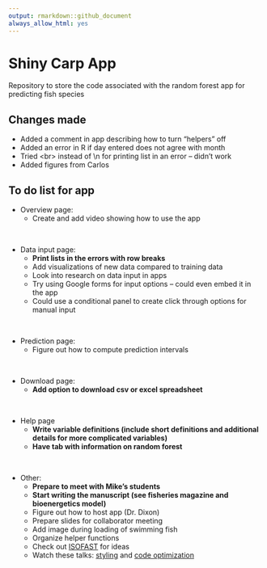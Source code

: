 ```yaml
---
output: rmarkdown::github_document
always_allow_html: yes
---
```


# Shiny Carp App

Repository to store the code associated with the random forest app for predicting fish species

## Changes made

- Added a comment in app describing how to turn “helpers” off
- Added an error in R if day entered does not agree with month
- Tried \<br> instead of \\n for printing list in an error -- didn't work
- Added figures from Carlos

## To do list for app

- Overview page:
  - Create and add video showing how to use the app

<br>

- Data input page:
  - **Print lists in the errors with row breaks**
  - Add visualizations of new data compared to training data
  - Look into research on data input in apps
  - Try using Google forms for input options – could even embed it in the app
  - Could use a conditional panel to create click through options for manual input
  
<br>

- Prediction page:
  - Figure out how to compute prediction intervals

<br>

- Download page:
  - **Add option to download csv or excel spreadsheet**

<br>

- Help page
  - **Write variable definitions (include short definitions and additional details for more complicated variables)**
  - **Have tab with information on random forest** 

<br>

- Other:
  - **Prepare to meet with Mike's students**
  - **Start writing the manuscript (see fisheries magazine and bioenergetics model)**
  - Figure out how to host app (Dr. Dixon)
  - Prepare slides for collaborator meeting
  - Add image during loading of swimming fish
  - Organize helper functions
  - Check out [ISOFAST](https://analytics.iasoybeans.com/cool-apps/ISOFAST/) for ideas
  - Watch these talks: [styling](https://rstudio.com/resources/rstudioconf-2020/styling-shiny-apps-with-sass-and-bootstrap-4/) and [code optimization](https://rstudio.com/resources/webinars/scaling-shiny-apps-with-asynchronous-programming/)
    
  